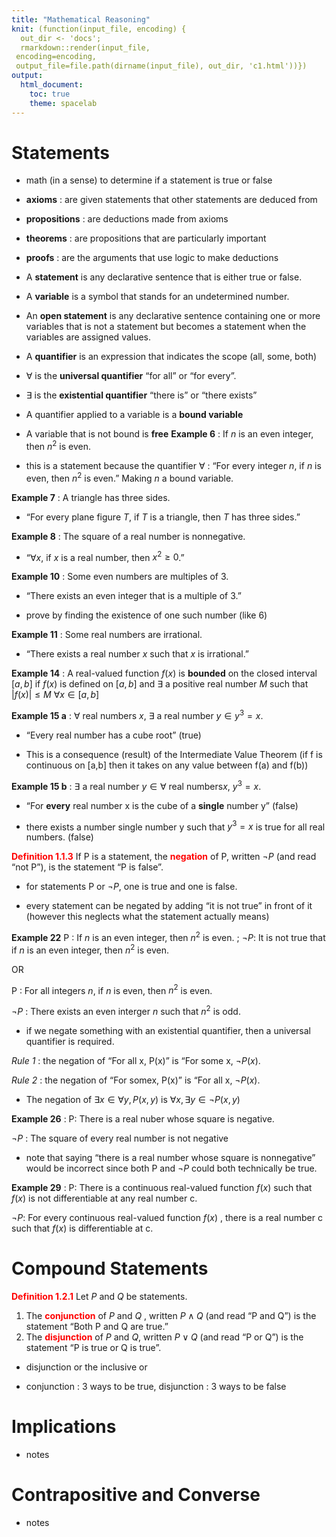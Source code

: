 ```yaml
---
title: "Mathematical Reasoning"
knit: (function(input_file, encoding) {
  out_dir <- 'docs';
  rmarkdown::render(input_file,
 encoding=encoding,
 output_file=file.path(dirname(input_file), out_dir, 'c1.html'))})
output:
  html_document:
    toc: true
    theme: spacelab
---
```


# Statements

* math (in a sense) to determine if a statement is true or false

* **axioms** : are given statements that other statements are deduced from

* **propositions** : are deductions made from axioms 

* **theorems** : are propositions that are particularly important 

* **proofs** : are the arguments that use logic to make deductions 

* A **statement** is any declarative sentence that is either true or false. 

* A **variable** is a symbol that stands for an undetermined number. 

* An **open statement** is any declarative sentence containing one or more variables that is not a statement but becomes a statement when the variables are assigned values. 

* A **quantifier** is an expression that indicates the scope (all, some, both)

* $\forall$ is the **universal quantifier** "for all" or "for every".

* $\exists$ is the **existential quantifier** "there is" or "there exists" 

* A quantifier applied to a variable is a **bound variable**

* A variable that is not bound is **free**
**Example 6** : If _n_ is an even integer, then $n^2$ is even. 

- this is a statement because the quantifier $\forall$ : "For every integer _n_, if _n_ is even, then $n^2$ is even." Making _n_ a bound variable. 

**Example 7** : A triangle has three sides. 

- "For every plane figure _T_, if _T_ is a triangle, then _T_ has three sides."

**Example 8** : The square of a real number is nonnegative. 

- "$\forall x$, if $x$ is a real number, then $x^2\geq 0$." 

**Example 10** : Some even numbers are multiples of 3. 

- "There exists an even integer that is a multiple of 3."

- prove by finding the existence of one such number (like 6)

**Example 11** : Some real numbers are irrational.

- "There exists  a real number _x_ such that _x_ is irrational." 

**Example 14** : A real-valued function $f(x)$ is **bounded** on the closed interval $[a,b]$ if $f(x)$ is defined on $[a,b]$ and $\exists$ a positive real number $M$ such that $|f(x)|\leq M$ $\forall x\in[a,b]$

**Example 15 a** : $\forall$ real numbers $x$, $\exists$ a real number $y\in y^3 =x$. 

- "Every real number has a cube root" (true)

- This is a consequence (result) of the Intermediate Value Theorem (if f is continuous on [a,b] then it takes on any value between f(a) and f(b))

**Example 15 b** : $\exists$ a real number $y\in \forall$ real numbers$x$, $y^3 =x$.

- "For **every** real number x is the cube of a **single** number y" (false)

- there exists a number single number y such that $y^3=x$ is true for all real numbers. (false) 

**<span style="color: red;">Definition 1.1.3</span>** If P is a statement, the **<span style="color: red;">negation</span>** of P, written $\neg P$ (and read "not P"), is the statement "P is false". 

- for statements P or $\neg P$, one is true and one is false. 

- every statement can be negated by adding "it is not true" in front of it (however this neglects what the statement actually means)

**Example 22** P : If _n_ is an even integer, then $n^2$ is even. ; $\neg P$: It is not true that if _n_ is an even integer, then $n^2$ is even. 

OR

P : For all integers _n_, if _n_ is even, then $n^2$ is even.

$\neg P$ : There exists an even interger _n_ such that $n^2$ is odd. 

* if we negate something with an existential quantifier, then a universal quantifier is required. 

_Rule 1_ : the negation of "For all x, P(x)" is "For some x, $\neg P(x)$. 

_Rule 2_ : the negation of "For somex, P(x)" is "For all x, $\neg P(x)$.

* The negation of $\exists x \in \forall y, P(x,y)$ is $\forall x, \exists y\in\neg P(x,y)$

**Example 26** : P: There is a real nuber whose square is negative. 

$\neg P$ : The square of every real number is not negative 

- note that saying "there is a real number whose square is nonnegative" would be incorrect since both P and $\neg P$ could both technically be true. 

**Example 29** : P: There is a continuous real-valued function $f(x)$ such that $f(x)$ is not differentiable at any real number c. 

$\neg P$: For every continuous real-valued function $f(x)$ , there is a real number c such that $f(x)$ is differentiable at c. 

# Compound Statements

**<span style="color: red;">Definition 1.2.1</span>** Let _P_ and _Q_ be statements.

1. The **<span style="color: red;">conjunction</span>** of _P_ and _Q_ , written $P\land Q$ (and read "P and Q") is the statement "Both P and Q are true." 
2. The **<span style="color: red;">disjunction</span>** of _P_ and _Q_, written $P\lor Q$ (and read "P or Q") is the statement "P is true or Q is true". 

* disjunction or the inclusive or

* conjunction : 3 ways to be true, disjunction : 3 ways to be false

# Implications

* notes

# Contrapositive and Converse 

* notes